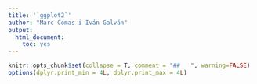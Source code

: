 ```yaml
---
title: '`ggplot2`'
author: "Marc Comas i Iván Galván"
output: 
  html_document: 
    toc: yes
---
```



```r
knitr::opts_chunk$set(collapse = T, comment = "##   ", warning=FALSE)
options(dplyr.print_min = 4L, dplyr.print_max = 4L)
```

